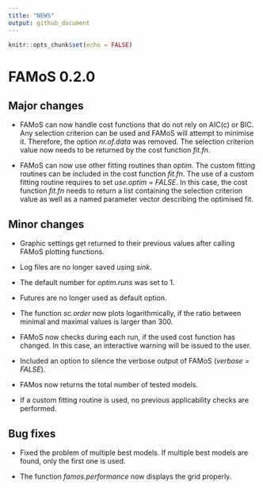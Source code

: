 ```yaml
---
title: "NEWS"
output: github_document
---
```


```r
knitr::opts_chunk$set(echo = FALSE)
```

# FAMoS 0.2.0

## Major changes

* FAMoS can now handle cost functions that do not rely on AIC(c) or BIC. Any selection criterion can be used and FAMoS will attempt to minimise it. Therefore, the option _nr.of.data_ was removed. The selection criterion value now needs to be returned by the cost function _fit.fn_. 

* FAMoS can now use other fitting routines than _optim_. The custom fitting routines can be included in the cost function _fit.fn_. The use of a custom fitting routine requires to set _use.optim = FALSE_. In this case, the cost function _fit.fn_ needs to return a list containing the selection criterion value as well as a named parameter vector describing the optimised fit.

## Minor changes

* Graphic settings get returned to their previous values after calling FAMoS plotting functions.

* Log files are no longer saved using _sink_.

* The default number for _optim.runs_ was set to 1.

* Futures are no longer used as default option.

* The function _sc.order_ now plots logarithmically, if the ratio between minimal and maximal values is larger than 300.

* FAMoS now checks during each run, if the used cost function has changed. In this case, an interactive warning will be issued to the user.

* Included an option to silence the verbose output of FAMoS (_verbose = FALSE_).

* FAMos now returns the total number of tested models.

* If a custom fitting routine is used, no previous applicability checks are performed.

## Bug fixes

* Fixed the problem of multiple best models. If multiple best models are found, only the first one is used.

* The function _famos.performance_ now displays the grid properly.
